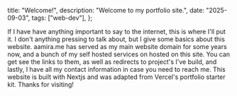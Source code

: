   title: "Welcome!",
  description: "Welcome to my portfolio site.",
  date: "2025-09-03",
  tags: ["web-dev"],
};

If I have have anything important to say to the internet, this is where I'll put it. I don't anything pressing to talk about, but I give some basics about this website. aamira.me has served as my main website domain for some years now, and a bunch of my self hosted services on hosted on this site. You can get see the links to them, as well as redirects to project's I've build, and lastly, I have all my contact information in case you need to reach me. This website is built with Nextjs and was adapted from Vercel's portfolio starter kit. Thanks for visiting!
